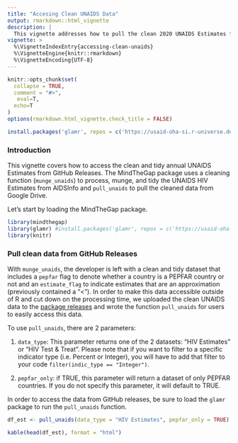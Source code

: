 ```yaml
---
title: "Accesing Clean UNAIDS Data"
output: rmarkdown::html_vignette
description: |
  This vignette addresses how to pull the clean 2020 UNAIDS Estimates from Google Drive to R.
vignette: >
  %\VignetteIndexEntry{accessing-clean-unaids}
  %\VignetteEngine{knitr::rmarkdown}
  %\VignetteEncoding{UTF-8}
---
```


```r
knitr::opts_chunk$set(
  collapse = TRUE,
  comment = "#>",
   eval=T, 
  echo=T
)
options(rmarkdown.html_vignette.check_title = FALSE)
```

```r
install.packages('glamr', repos = c('https://usaid-oha-si.r-universe.dev', getOption("repos")))
```

### Introduction

This vignette covers how to access the clean and tidy annual UNAIDS Estimates from GitHub Releases. The MindTheGap package uses a cleaning function (`munge_unaids`) to process, munge, and tidy the UNAIDS HIV Estimates from AIDSInfo and `pull_unaids` to pull the cleaned data from Google Drive.

Let's start by loading the MindTheGap package.

```r
library(mindthegap)
library(glamr) #install.packages('glamr', repos = c('https://usaid-oha-si.r-universe.dev', getOption("repos")))
library(knitr)
```

### Pull clean data from GitHub Releases

With `munge_unaids`, the developer is left with a clean and tidy dataset that includes a `pepfar` flag to denote whether a country is a PEPFAR country or not and an `estimate_flag` to indicate estimates that are an approximation (previously contained a "\<"). In order to make this data accessible outside of R and cut down on the processing time, we uploaded the clean UNAIDS data to the [package releases](https://github.com/USAID-OHA-SI/mindthegap/releases) and wrote the function `pull_unaids` for users to easily access this data.

To use `pull_unaids`, there are 2 parameters:

1.  `data_type`: This parameter returns one of the 2 datasets: "HIV Estimates" or "HIV Test & Treat". Please note that if you want to filter to a specific indicator type (i.e. Percent or Integer), you will have to add that filter to your code `filter(indic_type == "Integer")`.

2.  `pepfar_only`: if TRUE, this parameter will return a dataset of only PEPFAR countries. If you do not specify this parameter, it will default to TRUE.

In order to access the data from GitHub releases, be sure to load the `glamr` package to run the `pull_unaids` function.

```r
df_est <- pull_unaids(data_type = "HIV Estimates", pepfar_only = TRUE)

kable(head(df_est), format = "html")
```
